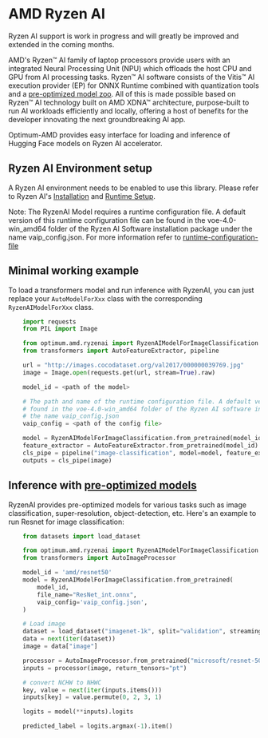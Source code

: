 <!--Copyright 2023 The HuggingFace Team. All rights reserved.
Licensed under the MIT License.
-->

# AMD Ryzen AI

<Tip>

Ryzen AI support is work in progress and will greatly be improved and extended in the coming months.

</Tip>

AMD's Ryzen™ AI family of laptop processors provide users with an integrated Neural Processing Unit (NPU) which offloads the host CPU and GPU from AI processing tasks. Ryzen™ AI software consists of the Vitis™ AI execution provider (EP) for ONNX Runtime combined with quantization tools and a [pre-optimized model zoo](https://huggingface.co/models?other=RyzenAI). All of this is made possible based on Ryzen™ AI technology built on AMD XDNA™ architecture, purpose-built to run AI workloads efficiently and locally, offering a host of benefits for the developer innovating the next groundbreaking AI app.

Optimum-AMD provides easy interface for loading and inference of Hugging Face models on Ryzen AI accelerator.

## Ryzen AI Environment setup

A Ryzen AI environment needs to be enabled to use this library. Please refer to Ryzen AI's [Installation](https://ryzenai.docs.amd.com/en/latest/inst.html) and [Runtime Setup](https://ryzenai.docs.amd.com/en/latest/runtime_setup.html).

Note:
The RyzenAI Model requires a runtime configuration file. A default version of this runtime configuration file can be found in the voe-4.0-win_amd64 folder of the Ryzen AI Software installation package under the name vaip_config.json.
For more information refer to [runtime-configuration-file](https://ryzenai.docs.amd.com/en/latest/runtime_setup.html#runtime-configuration-file)

## Minimal working example

To load a transformers model and run inference with RyzenAI, you can just replace your `AutoModelForXxx` class with the corresponding `RyzenAIModelForXxx` class.

```python
    import requests
    from PIL import Image

    from optimum.amd.ryzenai import RyzenAIModelForImageClassification
    from transformers import AutoFeatureExtractor, pipeline

    url = "http://images.cocodataset.org/val2017/000000039769.jpg"
    image = Image.open(requests.get(url, stream=True).raw)

    model_id = <path of the model>

    # The path and name of the runtime configuration file. A default version of this file can be
    # found in the voe-4.0-win_​amd64 folder of the Ryzen AI software installation package under
    # the name vaip_​config.json
    vaip_config = <path of the config file>

    model = RyzenAIModelForImageClassification.from_pretrained(model_id, vaip_config=vaip_config)
    feature_extractor = AutoFeatureExtractor.from_pretrained(model_id)
    cls_pipe = pipeline("image-classification", model=model, feature_extractor=feature_extractor)
    outputs = cls_pipe(image)
```

## Inference with [pre-optimized models](https://huggingface.co/models?other=RyzenAI)

RyzenAI provides pre-optimized models for various tasks such as image classification, super-resolution, object-detection, etc. Here's an example to run Resnet for image classification:

```python
    from datasets import load_dataset

    from optimum.amd.ryzenai import RyzenAIModelForImageClassification
    from transformers import AutoImageProcessor

    model_id = 'amd/resnet50'
    model = RyzenAIModelForImageClassification.from_pretrained(
        model_id,
        file_name="ResNet_int.onnx",
        vaip_config='vaip_config.json',
    )

    # Load image
    dataset = load_dataset("imagenet-1k", split="validation", streaming=True, trust_remote_code=True)
    data = next(iter(dataset))
    image = data["image"]

    processor = AutoImageProcessor.from_pretrained("microsoft/resnet-50")
    inputs = processor(image, return_tensors="pt")

    # convert NCHW to NHWC
    key, value = next(iter(inputs.items()))
    inputs[key] = value.permute(0, 2, 3, 1)

    logits = model(**inputs).logits

    predicted_label = logits.argmax(-1).item()
```